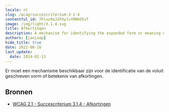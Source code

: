 ```yaml
---
locale: nl
slug: /wcag/succescriterium-3-1-4
contentful_id: 7hluz9aJ2P4yJitMH6O5vT
image: /img/light/3.1.4.svg
title: Afkortingen
description: A mechanism for identifying the expanded form or meaning of abbreviations must be available.
authors: [janjaap]
hide_title: true
date: 2022-06-16
last_update:
  date: 2024-02-13
---
```


<Hero
  title="Afkortingen"
  imageSrc="/img/light/3.1.4.svg"
  alt="WCAG 3.1.4 - Image"
  prefix="Succescriterium 3.1.4"
  suffix="Niveau AAA"
/>

Er moet een mechanisme beschikbaar zijn voor de identificatie van de voluit geschreven vorm of betekenis van afkortingen.

## Bronnen

- [WCAG 2.1 - Succescriterium 3.1.4 - Afkortingen](https://www.w3.org/Translations/WCAG21-nl/#afkortingen)
